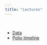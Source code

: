 ```yaml
---
title: "Lectures"
---
```


<br>

- [Data](lectures/Data.html)
- [Polio timeline](https://www.historyofvaccines.org/timeline/polio)
